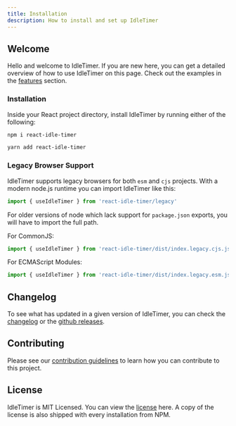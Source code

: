 ```yaml
---
title: Installation
description: How to install and set up IdleTimer
---
```


## Welcome

Hello and welcome to IdleTimer. If you are new here, you can get a detailed
overview of how to use IdleTimer on this page. Check out the examples in the
[features](/docs/features/idle-detection) section.

### Installation

Inside your React project directory, install IdleTimer by running either of the
following:

```bash copy
npm i react-idle-timer
```

```bash copy
yarn add react-idle-timer
```

### Legacy Browser Support

IdleTimer supports legacy browsers for both `esm` and `cjs` projects. With a modern node.js runtime you can import IdleTimer like this:

```ts
import { useIdleTimer } from 'react-idle-timer/legacy'
```

For older versions of node which lack support for `package.json` exports, you will have to import the full path.

For CommonJS:

```ts
import { useIdleTimer } from 'react-idle-timer/dist/index.legacy.cjs.js'
```

For ECMAScript Modules:

```ts
import { useIdleTimer } from 'react-idle-timer/dist/index.legacy.esm.js'
```

## Changelog

To see what has updated in a given version of IdleTimer, you can check the
[changelog](/docs/about/changelog) or the
[github releases](https://github.com/SupremeTechnopriest/react-idle-timer/releases).

## Contributing

Please see our [contribution guidelines](/docs/about/contributing) to learn how you
can contribute to this project.

## License

IdleTimer is MIT Licensed. You can view the [license](/docs/about/license) here.
A copy of the license is also shipped with every installation from NPM.
